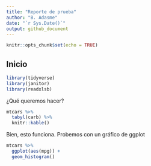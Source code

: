 ```yaml
---
title: "Reporte de prueba"
author: "B. Adasme"
date: "`r Sys.Date()`"
output: github_document
---
```


```r
knitr::opts_chunk$set(echo = TRUE)
```

## Inicio


```r
library(tidyverse)
library(janitor)
library(readxlsb)
```


¿Qué queremos hacer? 

```r
mtcars %>% 
  tabyl(carb) %>% 
  knitr::kable()
```


Bien, esto funciona. Probemos con un gráfico de ggplot

```r

mtcars %>% 
  ggplot(aes(mpg)) +
  geom_histogram()
```

